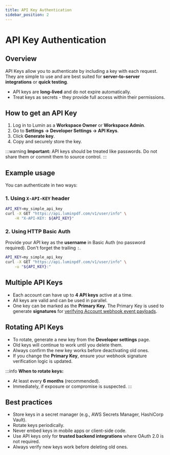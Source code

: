 ```yaml
---
title: API Key Authentication
sidebar_position: 2
---
```


# API Key Authentication

## Overview

API Keys allow you to authenticate by including a key with each request. They are simple to use and are best suited for **server-to-server integrations** or **quick testing**.

- API keys are **long-lived** and do not expire automatically.
- Treat keys as secrets - they provide full access within their permissions.

## How to get an API Key

1. Log in to Lumin as a **Workspace Owner** or **Workspace Admin**.
2. Go to **Settings → Developer Settings → API Keys**.
3. Click **Generate key**.
4. Copy and securely store the key.

:::warning
**Important:** API keys should be treated like passwords. Do not share them or commit them to source control.
:::

## Example usage

You can authenticate in two ways:

### 1. Using `X-API-KEY` header

```bash
API_KEY=my_simple_api_key
curl -X GET "https://api.luminpdf.com/v1/user/info" \
    -H "X-API-KEY: ${API_KEY}"
```

### 2. Using HTTP Basic Auth

Provide your API key as the **username** in Basic Auth (no password required). Don't forget the trailing `:`.

```bash
API_KEY=my_simple_api_key
curl -X GET "https://api.luminpdf.com/v1/user/info" \
    -u "${API_KEY}:"
```

## Multiple API Keys

- Each account can have up to **4 API keys** active at a time.
- All keys are valid and can be used in parallel.
- One key can be marked as the **Primary Key**. The Primary Key is used to generate **signatures** for [verifying Account webhook event payloads](/docs/api/webhooks/account-callbacks/#verify-the-webhook).

## Rotating API Keys

- To rotate, generate a new key from the **Developer settings** page.
- Old keys will continue to work until you delete them.
- Always confirm the new key works before deactivating old ones.
- If you change the **Primary Key**, ensure your webhook signature verification logic is updated.

:::info
**When to rotate keys:**
- At least every **6 months** (recommended).
- Immediately, if exposure or compromise is suspected.
:::

## Best practices

- Store keys in a secret manager (e.g., AWS Secrets Manager, HashiCorp Vault).
- Rotate keys periodically.
- Never embed keys in mobile apps or client-side code.
- Use API keys only for **trusted backend integrations** where OAuth 2.0 is not required.
- Always verify new keys work before deleting old ones.
